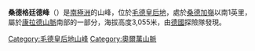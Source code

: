 {{Coord|71|52|S|9|45|E|display=title|type:mountain}}

'''桑德格廷德峰'''（{{lang-en|Sandeggtind Peak}}）是[[南極洲|南極洲]]的山峰，位於[[毛德皇后地|毛德皇后地]]，處於[[桑德加嶺|桑德加嶺]]以南1英里，屬於[[康拉德山脈|康拉德山脈]]南部的一部分，海拔高度3,055米，由[[德國|德國]]探險隊發現。

{{DEFAULTSORT:Sandeggtind Peak}}
[[Category:毛德皇后地山峰|Category:毛德皇后地山峰]]
[[Category:奧爾萬山脈|Category:奧爾萬山脈]]


{{QueenMaudLand-geo-stub}}